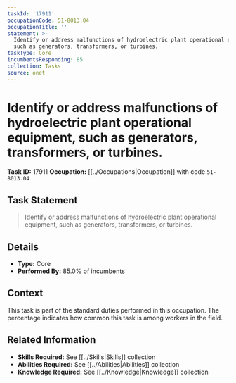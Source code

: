 ```yaml
---
taskId: '17911'
occupationCode: 51-8013.04
occupationTitle: ''
statement: >-
  Identify or address malfunctions of hydroelectric plant operational equipment,
  such as generators, transformers, or turbines.
taskType: Core
incumbentsResponding: 85
collection: Tasks
source: onet
---
```

# Identify or address malfunctions of hydroelectric plant operational equipment, such as generators, transformers, or turbines.

**Task ID:** 17911
**Occupation:** [[../Occupations|Occupation]] with code `51-8013.04`

## Task Statement

> Identify or address malfunctions of hydroelectric plant operational equipment, such as generators, transformers, or turbines.

## Details

- **Type:** Core
- **Performed By:** 85.0% of incumbents

## Context

This task is part of the standard duties performed in this occupation. The percentage indicates how common this task is among workers in the field.

## Related Information

- **Skills Required:** See [[../Skills|Skills]] collection
- **Abilities Required:** See [[../Abilities|Abilities]] collection
- **Knowledge Required:** See [[../Knowledge|Knowledge]] collection
